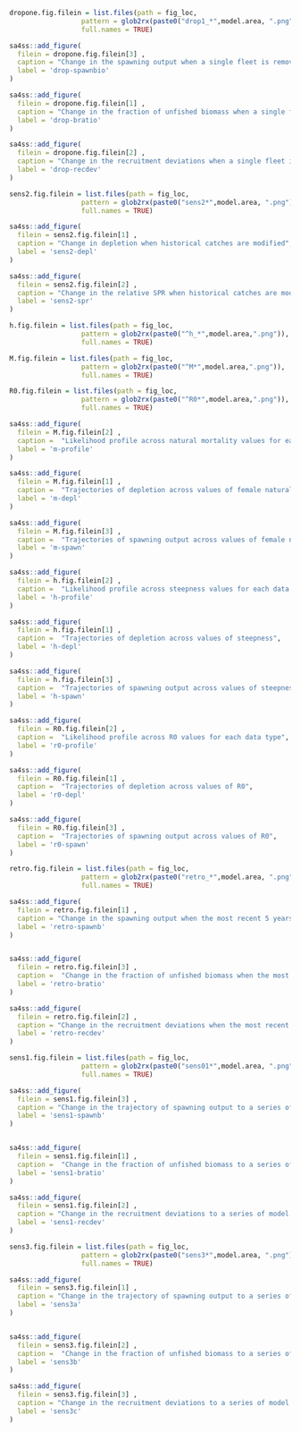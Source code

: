 <!-- ======================================================================= -->
<!-- **************************   Sensitivity  ***************************** --> 
<!-- ======================================================================= -->

<!-- drop 1-->

```r
dropone.fig.filein = list.files(path = fig_loc,  
                  pattern = glob2rx(paste0("drop1_*",model.area, ".png")), 
                  full.names = TRUE)
```


```r
sa4ss::add_figure(
  filein = dropone.fig.filein[3] ,
  caption = "Change in the spawning output when a single fleet is removed from the model",
  label = 'drop-spawnbio'
)

sa4ss::add_figure(
  filein = dropone.fig.filein[1] ,
  caption = "Change in the fraction of unfished biomass when a single fleet is removed from the model",
  label = 'drop-bratio'
)

sa4ss::add_figure(
  filein = dropone.fig.filein[2] ,
  caption = "Change in the recruitment deviations when a single fleet is removed from the model",
  label = 'drop-recdev'
)
```


<!--john catch sens-->


```r
sens2.fig.filein = list.files(path = fig_loc,  
                  pattern = glob2rx(paste0("sens2*",model.area, ".png")), 
                  full.names = TRUE)
```


```r
sa4ss::add_figure(
  filein = sens2.fig.filein[1] ,
  caption = "Change in depletion when historical catches are modified",
  label = 'sens2-depl'
)

sa4ss::add_figure(
  filein = sens2.fig.filein[2] ,
  caption = "Change in the relative SPR when historical catches are modified",
  label = 'sens2-spr'
)
```

<!-- ======================================================================= -->
<!-- ************************** Likelihood Profile ************************* --> 
<!-- ======================================================================= -->


```r
h.fig.filein = list.files(path = fig_loc,  
                  pattern = glob2rx(paste0("^h_*",model.area,".png")),
                  full.names = TRUE)

M.fig.filein = list.files(path = fig_loc,  
                  pattern = glob2rx(paste0("^M*",model.area,".png")),
                  full.names = TRUE)

R0.fig.filein = list.files(path = fig_loc,  
                  pattern = glob2rx(paste0("^R0*",model.area,".png")),
                  full.names = TRUE)

```

<!----nat M--->

```r
sa4ss::add_figure(
  filein = M.fig.filein[2] ,
  caption =  "Likelihood profile across natural mortality values for each data type",
  label = 'm-profile'
)

sa4ss::add_figure(
  filein = M.fig.filein[1] ,
  caption =  "Trajectories of depletion across values of female natural mortality",
  label = 'm-depl'
)

sa4ss::add_figure(
  filein = M.fig.filein[3] ,
  caption =  "Trajectories of spawning output across values of female natural mortality",
  label = 'm-spawn'
)
```

<!--steepness-->

```r
sa4ss::add_figure(
  filein = h.fig.filein[2] ,
  caption =  "Likelihood profile across steepness values for each data type",
  label = 'h-profile'
)

sa4ss::add_figure(
  filein = h.fig.filein[1] ,
  caption =  "Trajectories of depletion across values of steepness",
  label = 'h-depl'
)

sa4ss::add_figure(
  filein = h.fig.filein[3] ,
  caption =  "Trajectories of spawning output across values of steepness",
  label = 'h-spawn'
)
```


```r
sa4ss::add_figure(
  filein = R0.fig.filein[2] ,
  caption =  "Likelihood profile across R0 values for each data type",
  label = 'r0-profile'
)

sa4ss::add_figure(
  filein = R0.fig.filein[1] ,
  caption =  "Trajectories of depletion across values of R0",
  label = 'r0-depl'
)

sa4ss::add_figure(
  filein = R0.fig.filein[3] ,
  caption =  "Trajectories of spawning output across values of R0",
  label = 'r0-spawn'
)
```





<!-- ======================================================================= -->
<!-- *******************     Retrospectives    ***************************** --> 
<!-- ======================================================================= -->
```r
retro.fig.filein = list.files(path = fig_loc,  
                  pattern = glob2rx(paste0("retro_*",model.area, ".png")), 
                  full.names = TRUE)

```


```r
sa4ss::add_figure(
  filein = retro.fig.filein[1] ,
  caption = "Change in the spawning output when the most recent 5 years of data area removed sequentially",
  label = 'retro-spawnb'
)


sa4ss::add_figure(
  filein = retro.fig.filein[3] ,
  caption =  "Change in the fraction of unfished biomass when the most recent 5 years of data area removed sequentially",
  label = 'retro-bratio'
)

sa4ss::add_figure(
  filein = retro.fig.filein[2] ,
  caption = "Change in the recruitment deviations when the most recent 5 years of data area removed sequentially",
  label = 'retro-recdev'
)
```



<!-- ======================================================================= -->
<!-- *******************     Other sensitivities**************************** --> 
<!-- ======================================================================= -->

```r
sens1.fig.filein = list.files(path = fig_loc,  
                  pattern = glob2rx(paste0("sens01*",model.area, ".png")), 
                  full.names = TRUE)
```


```r
sa4ss::add_figure(
  filein = sens1.fig.filein[3] ,
  caption = "Change in the trajectory of spawning output to a series of model sensitivity runs",
  label = 'sens1-spawnb'
)


sa4ss::add_figure(
  filein = sens1.fig.filein[1] ,
  caption =  "Change in the fraction of unfished biomass to a series of model sensitivity runs",
  label = 'sens1-bratio'
)

sa4ss::add_figure(
  filein = sens1.fig.filein[2] ,
  caption = "Change in the recruitment deviations to a series of model sensitivity runs",
  label = 'sens1-recdev'
)
```
<!-- ======================================================================= -->
<!-- *******************    Other sensitivities 3**************************** --> 
<!-- ======================================================================= -->

```r
sens3.fig.filein = list.files(path = fig_loc,  
                  pattern = glob2rx(paste0("sens3*",model.area, ".png")), 
                  full.names = TRUE)
```


```r
sa4ss::add_figure(
  filein = sens3.fig.filein[1] ,
  caption = "Change in the trajectory of spawning output to a series of model sensitivity runs",
  label = 'sens3a'
)


sa4ss::add_figure(
  filein = sens3.fig.filein[2] ,
  caption =  "Change in the fraction of unfished biomass to a series of model sensitivity runs",
  label = 'sens3b'
)

sa4ss::add_figure(
  filein = sens3.fig.filein[3] ,
  caption = "Change in the recruitment deviations to a series of model sensitivity runs",
  label = 'sens3c'
)
```